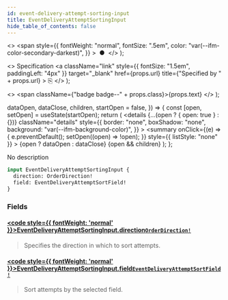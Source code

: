 ```yaml
---
id: event-delivery-attempt-sorting-input
title: EventDeliveryAttemptSortingInput
hide_table_of_contents: false
---
```


  <>
    <span
      style={{
        fontWeight: "normal",
        fontSize: ".5em",
        color: "var(--ifm-color-secondary-darkest)",
      }}
    >
      &nbsp;●&nbsp;
    </span>
  </>
);

  <>
    Specification
    <a
      className="link"
      style={{ fontSize: "1.5em", paddingLeft: "4px" }}
      target="\_blank"
      href={props.url}
      title={"Specified by " + props.url}
    >
      ⎘
    </a>
  </>
);

  <>
    <span className={"badge badge--" + props.class}>{props.text}</span>
  </>
);


  dataOpen,
  dataClose,
  children,
  startOpen = false,
}) => {
  const [open, setOpen] = useState(startOpen);
  return (
    <details
      {...(open ? { open: true } : {})}
      className="details"
      style={{
        border: "none",
        boxShadow: "none",
        background: "var(--ifm-background-color)",
      }}
    >
      <summary
        onClick={(e) => {
          e.preventDefault();
          setOpen((open) => !open);
        }}
        style={{ listStyle: "none" }}
      >
        {open ? dataOpen : dataClose}
      </summary>
      {open && children}
    </details>
  );
};

No description

```graphql
input EventDeliveryAttemptSortingInput {
  direction: OrderDirection!
  field: EventDeliveryAttemptSortField!
}
```

### Fields

#### [<code style={{ fontWeight: 'normal' }}>EventDeliveryAttemptSortingInput.<b>direction</b></code>](#)<Bullet />[`OrderDirection!`](../../../api-storefront/miscellaneous/enums/order-direction) <Badge class="secondary" text="non-null"/> <Badge class="secondary" text="enum"/>

> Specifies the direction in which to sort attempts.

#### [<code style={{ fontWeight: 'normal' }}>EventDeliveryAttemptSortingInput.<b>field</b></code>](#)<Bullet />[`EventDeliveryAttemptSortField!`](../../../api-storefront/webhooks/enums/event-delivery-attempt-sort-field) <Badge class="secondary" text="non-null"/> <Badge class="secondary" text="enum"/>

> Sort attempts by the selected field.
